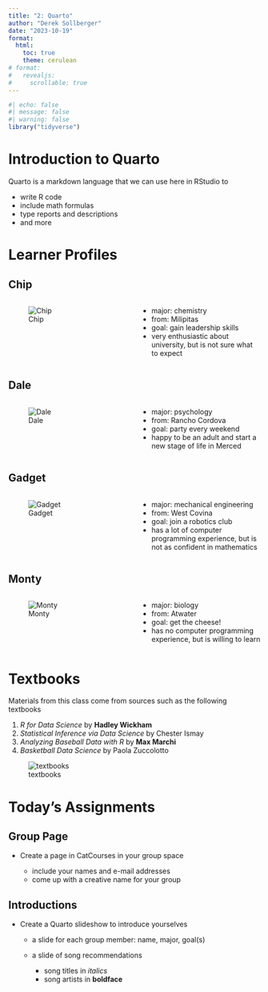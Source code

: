 ```yaml
---
title: "2: Quarto"
author: "Derek Sollberger"
date: "2023-10-19"
format: 
  html:
    toc: true
    theme: cerulean
# format: 
#   revealjs:
#     scrollable: true
---
```


```r
#| echo: false
#| message: false
#| warning: false
library("tidyverse")
```

# Introduction to Quarto

Quarto is a markdown language that we can use here in RStudio to

* write R code
* include math formulas
* type reports and descriptions
* and more

# Learner Profiles



## Chip

:::: {.columns}

::: {.column width="50%"}
![Chip](Chip.png)
:::

::: {.column width="50%"}

* major: chemistry
* from: Milipitas
* goal: gain leadership skills
* very enthusiastic about university, but is not sure what to expect

:::

::::

## Dale

:::: {.columns}

::: {.column width="50%"}
![Dale](Dale.png)
:::

::: {.column width="50%"}

* major: psychology
* from: Rancho Cordova
* goal: party every weekend
* happy to be an adult and start a new stage of life in Merced

:::

::::

## Gadget

:::: {.columns}

::: {.column width="50%"}
![Gadget](Gadget.png)
:::

::: {.column width="50%"}

* major: mechanical engineering
* from: West Covina
* goal: join a robotics club
* has a lot of computer programming experience, but is not as confident in mathematics

:::

::::

## Monty

:::: {.columns}

::: {.column width="50%"}
![Monty](Monty.png)
:::

::: {.column width="50%"}

* major: biology
* from: Atwater
* goal: get the cheese!
* has no computer programming experience, but is willing to learn

:::

::::



# Textbooks

Materials from this class come from sources such as the following textbooks

1. *R for Data Science* by **Hadley Wickham**
2. *Statistical Inference via Data Science* by Chester Ismay
3. *Analyzing Baseball Data with R* by **Max Marchi**
4. *Basketball Data Science* by Paola Zuccolotto

![textbooks](textbooks.png)

# Today's Assignments

## Group Page

* Create a page in CatCourses in your group space
    
    + include your names and e-mail addresses
    + come up with a creative name for your group

## Introductions
    
* Create a Quarto slideshow to introduce yourselves

    + a slide for each group member: name, major, goal(s)
    + a slide of song recommendations
    
        - song titles in *italics*
        - song artists in **boldface**


